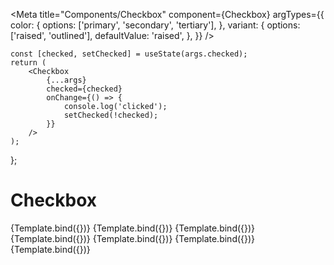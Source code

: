
<Meta
    title="Components/Checkbox"
    component={Checkbox}
    argTypes={{
        color: {
            options: ['primary', 'secondary', 'tertiary'],
        },
        variant: {
            options: ['raised', 'outlined'],
            defaultValue: 'raised',
        },
    }}
/>

    const [checked, setChecked] = useState(args.checked);
    return (
        <Checkbox
            {...args}
            checked={checked}
            onChange={() => {
                console.log('clicked');
                setChecked(!checked);
            }}
        />
    );
};

# Checkbox

<Canvas>
    <Story
        name="Unchecked"
        args={{
            checked: false,
        }}
    >
        {Template.bind({})}
    </Story>
    <Story
        name="Secondary"
        args={{
            color: 'secondary',
            checked: true,
        }}
    >
        {Template.bind({})}
    </Story>
    <Story
        name="Disabled"
        args={{
            color: 'secondary',
            disabled: true,
        }}
    >
        {Template.bind({})}
    </Story>
    <Story
        name="Disabled/Checked"
        args={{
            color: 'secondary',
            checked: true,
            disabled: true,
        }}
    >
        {Template.bind({})}
    </Story>
    <Story
        name="Partial"
        args={{
            partialCheck: true,
            checked: false,
        }}
    >
        {Template.bind({})}
    </Story>
    <Story
        name="Radio"
        args={{
            isRadio: true,
        }}
    >
        {Template.bind({})}
    </Story>
    <Story
        name="Outlined"
        args={{
            color: 'secondary',
            checked: true,
            variant: 'outlined',
        }}
    >
        {Template.bind({})}
    </Story>
</Canvas>

<ArgsTable of={Checkbox} />
